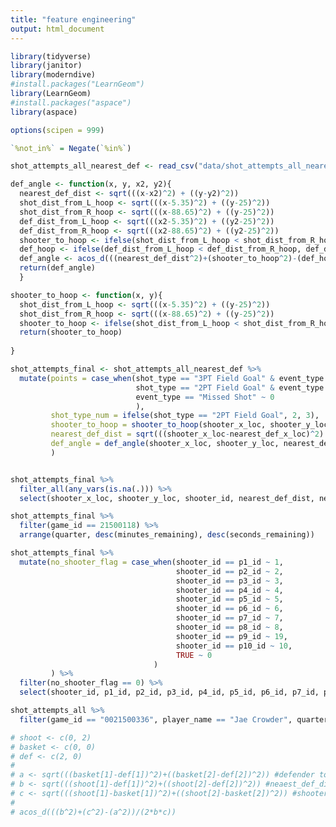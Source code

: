 ```yaml
---
title: "feature engineering"
output: html_document
---
```


```r
library(tidyverse)
library(janitor)
library(moderndive)
#install.packages("LearnGeom")
library(LearnGeom)
#install.packages("aspace")
library(aspace)

options(scipen = 999)

`%not_in%` = Negate(`%in%`)

```



```r

shot_attempts_all_nearest_def <- read_csv("data/shot_attempts_all_nearest_def.csv")

def_angle <- function(x, y, x2, y2){
  nearest_def_dist <- sqrt(((x-x2)^2) + ((y-y2)^2))
  shot_dist_from_L_hoop <- sqrt(((x-5.35)^2) + ((y-25)^2))
  shot_dist_from_R_hoop <- sqrt(((x-88.65)^2) + ((y-25)^2))
  def_dist_from_L_hoop <- sqrt(((x2-5.35)^2) + ((y2-25)^2))
  def_dist_from_R_hoop <- sqrt(((x2-88.65)^2) + ((y2-25)^2))
  shooter_to_hoop <- ifelse(shot_dist_from_L_hoop < shot_dist_from_R_hoop, shot_dist_from_L_hoop, shot_dist_from_R_hoop)
  def_hoop <- ifelse(def_dist_from_L_hoop < def_dist_from_R_hoop, def_dist_from_L_hoop, def_dist_from_R_hoop)
  def_angle <- acos_d(((nearest_def_dist^2)+(shooter_to_hoop^2)-(def_hoop^2))/(2*nearest_def_dist*shooter_to_hoop))
  return(def_angle)
  }

shooter_to_hoop <- function(x, y){
  shot_dist_from_L_hoop <- sqrt(((x-5.35)^2) + ((y-25)^2))
  shot_dist_from_R_hoop <- sqrt(((x-88.65)^2) + ((y-25)^2))
  shooter_to_hoop <- ifelse(shot_dist_from_L_hoop < shot_dist_from_R_hoop, shot_dist_from_L_hoop, shot_dist_from_R_hoop)
  return(shooter_to_hoop)
  
}

shot_attempts_final <- shot_attempts_all_nearest_def %>% 
  mutate(points = case_when(shot_type == "3PT Field Goal" & event_type == "Made Shot" ~ 3,
                            shot_type == "2PT Field Goal" & event_type == "Made Shot" ~ 2,
                            event_type == "Missed Shot" ~ 0
                            ),
         shot_type_num = ifelse(shot_type == "2PT Field Goal", 2, 3),
         shooter_to_hoop = shooter_to_hoop(shooter_x_loc, shooter_y_loc),
         nearest_def_dist = sqrt(((shooter_x_loc-nearest_def_x_loc)^2) + ((shooter_x_loc-nearest_def_y_loc)^2)),
         def_angle = def_angle(shooter_x_loc, shooter_y_loc, nearest_def_x_loc, nearest_def_y_loc)
         ) 


shot_attempts_final %>%
  filter_all(any_vars(is.na(.))) %>% 
  select(shooter_x_loc, shooter_y_loc, shooter_id, nearest_def_dist, nearest_def_x_loc, nearest_def_y_loc, shot_team_id, p1_dist_from_ball:p10_dist_from_ball, p1_id:p10_y_loc, everything())
```


```r
shot_attempts_final %>% 
  filter(game_id == 21500118) %>% 
  arrange(quarter, desc(minutes_remaining), desc(seconds_remaining))
```


```r
shot_attempts_final %>% 
  mutate(no_shooter_flag = case_when(shooter_id == p1_id ~ 1,
                                     shooter_id == p2_id ~ 2,
                                     shooter_id == p3_id ~ 3,
                                     shooter_id == p4_id ~ 4,
                                     shooter_id == p5_id ~ 5,
                                     shooter_id == p6_id ~ 6,
                                     shooter_id == p7_id ~ 7,
                                     shooter_id == p8_id ~ 8,
                                     shooter_id == p9_id ~ 19,
                                     shooter_id == p10_id ~ 10,
                                     TRUE ~ 0
                                )
         ) %>% 
  filter(no_shooter_flag == 0) %>% 
  select(shooter_id, p1_id, p2_id, p3_id, p4_id, p5_id, p6_id, p7_id, p8_id, p9_id, p10_id, everything())
```

```r
shot_attempts_all %>% 
  filter(game_id == "0021500336", player_name == "Jae Crowder", quarter == 6)
```









```r

# shoot <- c(0, 2)
# basket <- c(0, 0)
# def <- c(2, 0)
# 
# a <- sqrt(((basket[1]-def[1])^2)+((basket[2]-def[2])^2)) #defender to hoop
# b <- sqrt(((shoot[1]-def[1])^2)+((shoot[2]-def[2])^2)) #neaest_def_distance
# c <- sqrt(((shoot[1]-basket[1])^2)+((shoot[2]-basket[2])^2)) #shooter to hoop
# 
# acos_d(((b^2)+(c^2)-(a^2))/(2*b*c))
```

